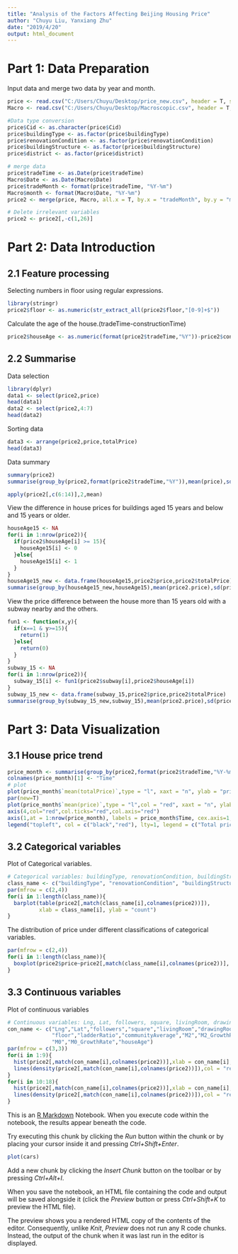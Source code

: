 ---
title: "Analysis of the Factors Affecting Beijing Housing Price"
author: "Chuyu Liu, Yanxiang Zhu"
date: "2019/4/20"
output: html_document
---


# Part 1: Data Preparation

Input data and merge two data by year and month.

```{r}
price <- read.csv("C:/Users/Chuyu/Desktop/price_new.csv", header = T, sep = ",", stringsAsFactors = F)
Macro <- read.csv("C:/Users/Chuyu/Desktop/Macroscopic.csv", header = T, sep = ",", stringsAsFactors = F)

#Data type conversion
price$Cid <- as.character(price$Cid)
price$buildingType <- as.factor(price$buildingType)
price$renovationCondition <- as.factor(price$renovationCondition)
price$buildingStructure <- as.factor(price$buildingStructure)
price$district <- as.factor(price$district)

# merge data
price$tradeTime <- as.Date(price$tradeTime)
Macro$Date <- as.Date(Macro$Date)
price$tradeMonth <- format(price$tradeTime, "%Y-%m") 
Macro$month <- format(Macro$Date, "%Y-%m") 
price2 <- merge(price, Macro, all.x = T, by.x = "tradeMonth", by.y = "month")

# Delete irrelevant variables
price2 <- price2[,-c(1,26)]
```

# Part 2: Data Introduction

## 2.1  Feature processing

Selecting numbers in floor using regular expressions.

```{r}
library(stringr)
price2$floor <- as.numeric(str_extract_all(price2$floor,"[0-9]+$")) 
```

Calculate the age of the house.(tradeTime-constructionTime)

```{r}
price2$houseAge <- as.numeric(format(price2$tradeTime,"%Y"))-price2$constructionTime
```

## 2.2 Summarise

Data selection

```{r}
library(dplyr)
data1 <- select(price2,price)
head(data1)
data2 <- select(price2,4:7)
head(data2)
```

Sorting data

```{r,warning = FALSE}
data3 <- arrange(price2,price,totalPrice)
head(data3)
```

Data summary

```{r}
summary(price2)
summarise(group_by(price2,format(price2$tradeTime,"%Y")),mean(price),sd(price),mean(totalPrice),sd(totalPrice))
```

```{r}
apply(price2[,c(6:14)],2,mean)
```

View the difference in house prices for buildings aged 15 years and below and 15 years or older.

```{r}
houseAge15 <- NA
for(i in 1:nrow(price2)){
  if(price2$houseAge[i] >= 15){
    houseAge15[i] <- 0
  }else{
    houseAge15[i] <- 1
  }
}
houseAge15_new <- data.frame(houseAge15,price2$price,price2$totalPrice)
summarise(group_by(houseAge15_new,houseAge15),mean(price2.price),sd(price2.price),mean(price2.totalPrice),sd(price2.totalPrice))
```

View the price difference between the house more than 15 years old with a subway nearby and the  others.

```{r}
fun1 <- function(x,y){
  if(x==1 & y>=15){
    return(1)
  }else{
    return(0)
  }
}
subway_15 <- NA
for(i in 1:nrow(price2)){
  subway_15[i] <- fun1(price2$subway[i],price2$houseAge[i])
}
subway_15_new <- data.frame(subway_15,price2$price,price2$totalPrice)
summarise(group_by(subway_15_new,subway_15),mean(price2.price),sd(price2.price),mean(price2.totalPrice),sd(price2.totalPrice))
```

# Part 3: Data Visualization

## 3.1 House price trend

```{r}
price_month <- summarise(group_by(price2,format(price2$tradeTime,"%Y-%m")), mean(price),mean(totalPrice))
colnames(price_month)[1] <- "Time"
# plot
plot(price_month$`mean(totalPrice)`,type = "l", xaxt = "n", ylab = "price", xlab = "Date", main = "plot of housing price")
par(new=T)
plot(price_month$`mean(price)`,type = "l",col = "red", xaxt = "n", ylab = "", xlab = "", axes=F)
axis(4,col="red",col.ticks="red",col.axis="red")
axis(1,at = 1:nrow(price_month), labels = price_month$Time, cex.axis=1,las=1)
legend("topleft", col = c("black","red"), lty=1, legend = c("Total price (million)","Average price"))
```

## 3.2 Categorical variables 

Plot of Categorical variables.

```{r}
# Categorical variables: buildingType, renovationCondition, buildingStructure, elevator, fiveYearsProperty, subway, district
class_name <- c("buildingType", "renovationCondition", "buildingStructure", "elevator", "fiveYearsProperty", "subway", "district")
par(mfrow = c(2,4))
for(i in 1:length(class_name)){
  barplot(table(price2[,match(class_name[i],colnames(price2))]), 
          xlab = class_name[i], ylab = "count")
}
```

The distribution of price under different classifications of categorical variables.

```{r}
par(mfrow = c(2,4))
for(i in 1:length(class_name)){
  boxplot(price2$price~price2[,match(class_name[i],colnames(price2))], xlab=class_name[i], ylab="Housing price", col=rainbow(4))
}
```

## 3.3 Continuous variables

Plot of continuous variables

```{r}
# Continuous variables: Lng, Lat, followers, square, livingRoom, drawingRoom, kitchen, bathRoom, floor, ladderRatio, communityAverage, M2, M2_GrowthRate, M1, M1_GrowthRate, M0, M0_GrowthRate, houseAge
con_name <- c("Lng","Lat","followers","square","livingRoom","drawingRoom","kitchen","bathRoom",
              "floor","ladderRatio","communityAverage","M2","M2_GrowthRate","M1","M1_GrowthRate",
              "M0","M0_GrowthRate","houseAge")
par(mfrow = c(3,3))
for(i in 1:9){
  hist(price2[,match(con_name[i],colnames(price2))],xlab = con_name[i], main = "",freq = F)
  lines(density(price2[,match(con_name[i],colnames(price2))]),col = "red")
}
for(i in 10:18){
  hist(price2[,match(con_name[i],colnames(price2))],xlab = con_name[i], main = "",freq = F)
  lines(density(price2[,match(con_name[i],colnames(price2))]),col = "red")
}
```
This is an [R Markdown](http://rmarkdown.rstudio.com) Notebook. When you execute code within the notebook, the results appear beneath the code. 

Try executing this chunk by clicking the *Run* button within the chunk or by placing your cursor inside it and pressing *Ctrl+Shift+Enter*. 

```{r}
plot(cars)
```

Add a new chunk by clicking the *Insert Chunk* button on the toolbar or by pressing *Ctrl+Alt+I*.

When you save the notebook, an HTML file containing the code and output will be saved alongside it (click the *Preview* button or press *Ctrl+Shift+K* to preview the HTML file).

The preview shows you a rendered HTML copy of the contents of the editor. Consequently, unlike *Knit*, *Preview* does not run any R code chunks. Instead, the output of the chunk when it was last run in the editor is displayed.
